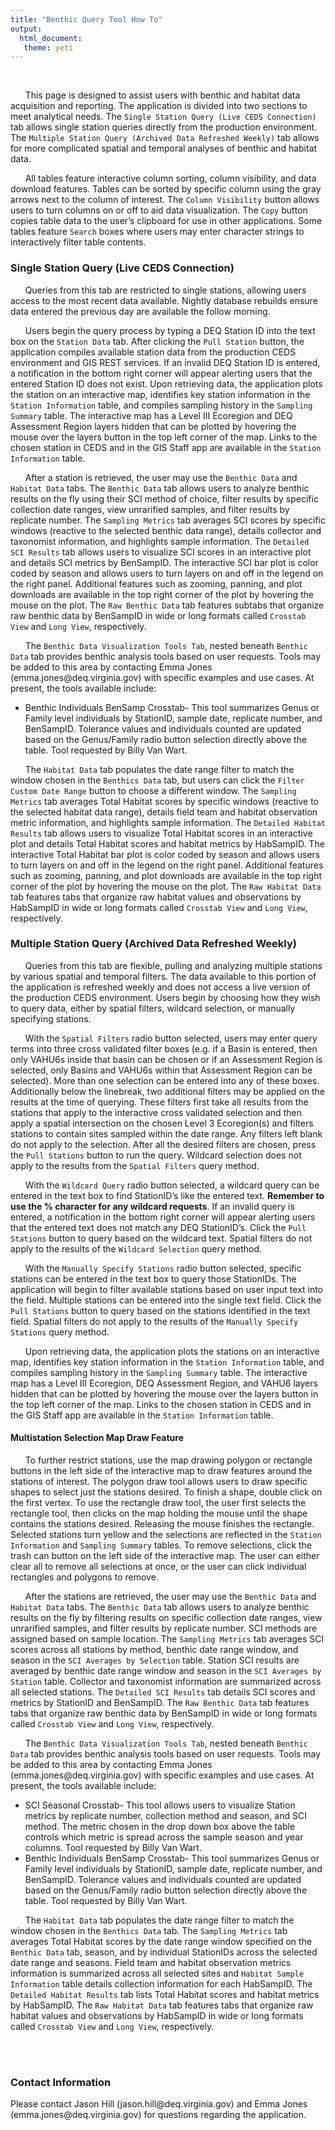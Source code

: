 ```yaml
---
title: "Benthic Query Tool How To"
output: 
  html_document:
   theme: yeti
---
```


<br>

&nbsp;&nbsp;&nbsp;&nbsp;&nbsp;&nbsp;This page is designed to assist users with benthic and habitat data acquisition and reporting. The application is divided into two sections to meet analytical needs. The `Single Station Query (Live CEDS Connection)` tab allows single station queries directly from the production environment. The `Multiple Station Query (Archived Data Refreshed Weekly)` tab allows for more complicated spatial and temporal analyses of benthic and habitat data.

&nbsp;&nbsp;&nbsp;&nbsp;&nbsp;&nbsp;All tables feature interactive column sorting, column visibility, and data download features. Tables can be sorted by specific column using the gray arrows next to the column of interest. The `Column Visibility` button allows users to turn columns on or off to aid data visualization. The `Copy` button copies table data to the user's clipboard for use in other applications. Some tables feature `Search` boxes where users may enter character strings to interactively filter table contents. 

### Single Station Query (Live CEDS Connection)

&nbsp;&nbsp;&nbsp;&nbsp;&nbsp;&nbsp;Queries from this tab are restricted to single stations, allowing users access to the most recent data available. Nightly database rebuilds ensure data entered the previous day are available the follow morning.

&nbsp;&nbsp;&nbsp;&nbsp;&nbsp;&nbsp;Users begin the query process by typing a DEQ Station ID into the text box on the `Station Data` tab. After clicking the `Pull Station` button, the application compiles available station data from the production CEDS environment and GIS REST services. If an invalid DEQ Station ID is entered, a notification in the bottom right corner will appear alerting users that the entered Station ID does not exist. Upon retrieving data, the application plots the station on an interactive map, identifies key station information in the `Station Information` table, and compiles sampling history in the `Sampling Summary` table. The interactive map has a Level III Ecoregion and DEQ Assessment Region layers hidden that can be plotted by hovering the mouse over the layers button in the top left corner of the map. Links to the chosen station in CEDS and in the GIS Staff app are available in the `Station Information` table.

&nbsp;&nbsp;&nbsp;&nbsp;&nbsp;&nbsp;After a station is retrieved, the user may use the `Benthic Data` and `Habitat Data` tabs. The `Benthic Data` tab allows users to analyze benthic results on the fly using their SCI method of choice, filter results by specific collection date ranges, view unrarified samples, and filter results by replicate number. The `Sampling Metrics` tab averages SCI scores by specific windows (reactive to the selected benthic data range), details collector and taxonomist information, and highlights sample information. The `Detailed SCI Results` tab allows users to visualize SCI scores in an interactive plot and details SCI metrics by BenSampID. The interactive SCI bar plot is color coded by season and allows users to turn layers on and off in the legend on the right panel. Additional features such as zooming, panning, and plot downloads are available in the top right corner of the plot by hovering the mouse on the plot. The `Raw Benthic Data` tab features subtabs that organize raw benthic data by BenSampID in wide or long formats called `Crosstab View` and `Long View`, respectively.

&nbsp;&nbsp;&nbsp;&nbsp;&nbsp;&nbsp;The `Benthic Data Visualization Tools Tab`, nested beneath `Benthic Data` tab provides benthic analysis tools based on user requests. Tools may be added to this area by contacting Emma Jones (emma.jones@deq.virginia.gov) with specific examples and use cases. At present, the tools available include:

* Benthic Individuals BenSamp Crosstab- This tool summarizes Genus or Family level individuals by StationID, sample date, replicate number, and BenSampID. Tolerance values and individuals counted are updated based on the Genus/Family radio button selection directly above the table. Tool requested by Billy Van Wart.


&nbsp;&nbsp;&nbsp;&nbsp;&nbsp;&nbsp;The `Habitat Data` tab populates the date range filter to match the window chosen in the `Benthics Data` tab, but users can click the `Filter Custom Date Range` button to choose a different window. The `Sampling Metrics` tab averages Total Habitat scores by specific windows (reactive to the selected habitat data range), details field team and habitat observation metric information, and highlights sample information. The `Detailed Habitat Results` tab allows users to visualize Total Habitat scores in an interactive plot and details Total Habitat scores and habitat metrics by HabSampID. The interactive Total Habitat bar plot is color coded by season and allows users to turn layers on and off in the legend on the right panel. Additional features such as zooming, panning, and plot downloads are available in the top right corner of the plot by hovering the mouse on the plot. The `Raw Habitat Data` tab features tabs that organize raw habitat values and observations by HabSampID in wide or long formats called `Crosstab View` and `Long View`, respectively.



### Multiple Station Query (Archived Data Refreshed Weekly)

&nbsp;&nbsp;&nbsp;&nbsp;&nbsp;&nbsp;Queries from this tab are flexible, pulling and analyzing multiple stations by various spatial and temporal filters. The data available to this portion of the application is refreshed weekly and does not access a live version of the production CEDS environment. Users begin by choosing how they wish to query data, either by spatial filters, wildcard selection, or manually specifying stations.

&nbsp;&nbsp;&nbsp;&nbsp;&nbsp;&nbsp;With the `Spatial Filters` radio button selected, users may enter query terms into three cross validated filter boxes (e.g. if a Basin is entered, then only VAHU6s inside that basin can be chosen or if an Assessment Region is selected, only Basins and VAHU6s within that Assessment Region can be selected). More than one selection can be entered into any of these boxes. Additionally below the linebreak, two additional filters may be applied on the results at the time of querying. These filters first take all results from the stations that apply to the interactive cross validated selection and then apply a spatial intersection on the chosen Level 3 Ecoregion(s) and filters stations to contain sites sampled within the date range. Any filters left blank do not apply to the selection. After all the desired filters are chosen, press the `Pull Stations` button to run the query. Wildcard selection does not apply to the results from the `Spatial Filters` query method.

&nbsp;&nbsp;&nbsp;&nbsp;&nbsp;&nbsp;With the `Wildcard Query` radio button selected, a wildcard query can be entered in the text box to find StationID's like the entered text. **Remember to use the % character for any wildcard requests**. If an invalid query is entered, a notification in the bottom right corner will appear alerting users that the entered text does not match any DEQ StationID's. Click the `Pull Stations` button to query based on the wildcard text. Spatial filters do not apply to the results of the `Wildcard Selection` query method.

&nbsp;&nbsp;&nbsp;&nbsp;&nbsp;&nbsp;With the `Manually Specify Stations` radio button selected, specific stations can be entered in the text box to query those StationIDs. The application will begin to filter available stations based on user input text into the field. Multiple stations can be entered into the single text field. Click the `Pull Stations` button to query based on the stations identified in the text field. Spatial filters do not apply to the results of the `Manually Specify Stations` query method.


&nbsp;&nbsp;&nbsp;&nbsp;&nbsp;&nbsp;Upon retrieving data, the application plots the stations on an interactive map, identifies key station information in the `Station Information` table, and compiles sampling history in the `Sampling Summary` table. The interactive map has a Level III Ecoregion, DEQ Assessment Region, and VAHU6 layers hidden that can be plotted by hovering the mouse over the layers button in the top left corner of the map. Links to the chosen station in CEDS and in the GIS Staff app are available in the `Station Information` table. 

#### Multistation Selection Map Draw Feature

&nbsp;&nbsp;&nbsp;&nbsp;&nbsp;&nbsp;To further restrict stations, use the map drawing polygon or rectangle buttons in the left side of the interactive map to draw features around the stations of interest. The polygon draw tool allows users to draw specific shapes to select just the stations desired. To finish a shape, double click on the first vertex. To use the rectangle draw tool, the user first selects the rectangle tool, then clicks on the map holding the mouse until the shape contains the stations desired. Releasing the mouse finishes the rectangle. Selected stations turn yellow and the selections are reflected in the `Station Information` and `Sampling Summary` tables. To remove selections, click the trash can button on the left side of the interactive map. The user can either clear all to remove all selections at once, or the user can click individual rectangles and polygons to remove. 

&nbsp;&nbsp;&nbsp;&nbsp;&nbsp;&nbsp;After the stations are retrieved, the user may use the `Benthic Data` and `Habitat Data` tabs. The `Benthic Data` tab allows users to analyze benthic results on the fly by filtering results on specific collection date ranges, view unrarified samples, and filter results by replicate number. SCI methods are assigned based on sample location. The `Sampling Metrics` tab averages SCI scores across all stations by method, benthic date range window, and season in the `SCI Averages by Selection` table. Station SCI results are averaged by benthic date range window and season in the `SCI Averages by Station` table. Collector and taxonomist information are summarized across all selected stations. The `Detailed SCI Results` tab details SCI scores and metrics by StationID and BenSampID. The `Raw Benthic Data` tab features tabs that organize raw benthic data by BenSampID in wide or long formats called `Crosstab View` and `Long View`, respectively.

&nbsp;&nbsp;&nbsp;&nbsp;&nbsp;&nbsp;The `Benthic Data Visualization Tools Tab`, nested beneath `Benthic Data` tab provides benthic analysis tools based on user requests. Tools may be added to this area by contacting Emma Jones (emma.jones@deq.virginia.gov) with specific examples and use cases. At present, the tools available include:

* SCI Seasonal Crosstab- This tool allows users to visualize Station metrics by replicate number, collection method and season, and SCI method. The metric chosen in the drop down box above the table controls which metric is spread across the sample season and year columns. Tool requested by Billy Van Wart.
* Benthic Individuals BenSamp Crosstab- This tool summarizes Genus or Family level individuals by StationID, sample date, replicate number, and BenSampID. Tolerance values and individuals counted are updated based on the Genus/Family radio button selection directly above the table. Tool requested by Billy Van Wart.


&nbsp;&nbsp;&nbsp;&nbsp;&nbsp;&nbsp;The `Habitat Data` tab populates the date range filter to match the window chosen in the `Benthics Data` tab. The `Sampling Metrics` tab averages Total Habitat scores by the date range window specified on the `Benthic Data` tab, season, and by individual StationIDs across the selected date range and seasons.  Field team and habitat observation metrics information is summarized across all selected sites and `Habitat Sample Information` table details collection information for each HabSampID. The `Detailed Habitat Results` tab lists Total Habitat scores and habitat metrics by HabSampID. The `Raw Habitat Data` tab features tabs that organize raw habitat values and observations by HabSampID in wide or long formats called `Crosstab View` and `Long View`, respectively.

<br><br>

### Contact Information

Please contact Jason Hill (jason.hill@deq.virginia.gov) and Emma Jones (emma.jones@deq.virginia.gov) for questions regarding the application.

<br><br><br>